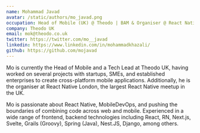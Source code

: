 ```yaml
---
name: Mohammad Javad
avatar: /static/authors/mo_javad.png
occupation: Head of Mobile (UK) @ Theodo | BAM & Organiser @ React Native London
company: Theodo UK
email: mok@theodo.co.uk
twitter: https://twitter.com/mo__javad
linkedin: https://www.linkedin.com/in/mohammadkhazali/
github: https://github.com/mojavad
---
```


Mo is currently the Head of Mobile and a Tech Lead at Theodo UK, having worked on several projects with startups, SMEs, and established enterprises to create cross-platform mobile applications. Additionally, he is the organiser at React Native London, the largest React Native meetup in the UK.

Mo is passionate about React Native, MobileDevOps, and pushing the boundaries of combining code across web and mobile. Experienced in a wide range of frontend, backend technologies including React, RN, Next.js, Svelte, Grails (Groovy), Spring (Java), Nest.JS, Django, among others.